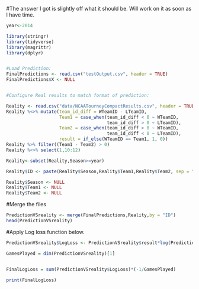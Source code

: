 
#The answer I got is slightly off what it should be. Will work on it as soon as I have time. 

```{r}
year<-2014
```

```{r}

library(stringr)
library(tidyverse)
library(magrittr)
library(dplyr)


#Load Prediction:
FinalPredictions <- read.csv("testOutput.csv", header = TRUE)
FinalPredictions$X <- NULL


#Configure Real results to match format of prediction:

Reality <- read.csv("data/NCAATourneyCompactResults.csv", header = TRUE)
Reality %<>% mutate(team_id_diff = WTeamID - LTeamID, 
                    Team1 = case_when(team_id_diff < 0 ~ WTeamID,
                                      team_id_diff > 0 ~ LTeamID),
                    Team2 = case_when(team_id_diff > 0 ~ WTeamID,
                                      team_id_diff < 0 ~ LTeamID),
                    result = if_else(WTeamID == Team1, 1, 0))
Reality %>% filter((Team1 - Team2) > 0)
Reality %<>% select(1,10:12)

Reality<-subset(Reality,Season>=year)

Reality$ID <- paste(Reality$Season,Reality$Team1,Reality$Team2, sep = "_")

Reality$Season <- NULL
Reality$Team1 <- NULL
Reality$Team2 <- NULL

```

#Merge the files
```{r}
PredictionVSreality <- merge(FinalPredictions,Reality,by = "ID")
head(PredictionVSreality)
```


#Apply Log loss function below.
```{r}

PredictionVSreality$LogLoss <- PredictionVSreality$result*log(PredictionVSreality$Pred)+(1-PredictionVSreality$result)*log(1-PredictionVSreality$Pred)

GamesPlayed = dim(PredictionVSreality)[1]


FinalLogLoss = sum(PredictionVSreality$LogLoss)*(-1/GamesPlayed)

print(FinalLogLoss)
```

